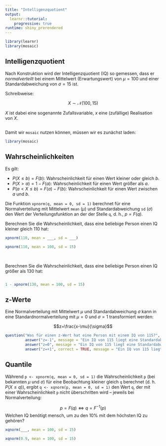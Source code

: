 ```yaml
---
title: "Intelligenzquotient"
output: 
  learnr::tutorial:
    progressive: true
runtime: shiny_prerendered
---
```


```r
library(learnr)
library(mosaic)
```


## Intelligenzquotient

Nach Konstruktion wird der Intelligenzquotient (IQ) so gemessen, dass er *normalverteilt* bei einem Mittelwert (Erwartungswert) von $\mu=100$ und einer Standardabweichung von $\sigma=15$ ist.

Schreibweise:

$$X \sim \mathcal{N}(100,\,15)$$

$X$ ist dabei eine sogenannte Zufallsvariable, $x$ eine (zufällige) Realisation von $X$.

## 
Damit wir `mosaic` nutzen können, müssen wir es zunächst laden:

```r
library(mosaic)
```

## Wahrscheinlichkeiten

Es gilt:

- $P(X \leq b) = F(b)$: Wahrscheinlichkeit für einen Wert kleiner oder gleich $b$. 
- $P(X > a) =1-F(a)$: Wahrscheinlichkeit für einen Wert größer als $a$. 
- $P(a< X \leq b) =F(a)-F(b)$: Wahrscheinlichkeit für einen Wert zwischen $a$ und $b$.

Die Funktion `xpnorm(q, mean = 0, sd = 1)` berechnet für eine Normalverteilung mit Mittelwert `mean` ($\mu$) und Standardabweichung `sd` ($\sigma$) den Wert der Verteilungsfunktion an der der Stelle `q`, d. h., $p=F(q)$. 

Berechnen Sie die Wahrscheinlichkeit, dass eine beliebige Person einen IQ kleiner gleich 110 hat:

```r
xpnorm(110, mean = ___, sd = ___)
```

```r
xpnorm(110, mean = 100, sd = 15)
```

<br> 

Berechnen Sie die Wahrscheinlichkeit, dass eine beliebige Person einen IQ größer als 130 hat:

```r

```

```r
1 - xpnorm(130, mean = 100, sd = 15)
```


## z-Werte

Eine Normalverteilung mit Mittelwert $\mu$ und Standardabweichung $\sigma$ kann in eine Standardnormalverteilung mit $\mu=0$ und $\sigma=1$ transformiert werden:

$$z=\frac{x-\mu}{\sigma}$$
```r
question("Was für einen z-Wert hat eine Person mit einem IQ von 115?",
         answer("z=-1", message = "Ein IQ von 115 liegt eine Standardabweichung über den Mittelwert."),
         answer("z=0", message = "Ein IQ von 115 liegt eine Standardabweichung über den Mittelwert."),
         answer("z=+1", correct = TRUE, message = "Ein IQ von 115 liegt eine Standardabweichung über den Mittelwert."))
```

## Quantile

Während `p <- xpnorm(q, mean = 0, sd = 1)` die Wahrscheinlichkeit `p` (bei bekannten $\mu$ und $\sigma$) für eine Beobachtung kleiner gleich `q` berechnet (d. h. $P(X \leq q)$), ergibt `q <- xqnorm(p, mean = 0, sd = 1)` den Wert `q`, der mit einer Wahrscheinlichkeit `p` nicht überschritten wird -- jeweils bei Normalverteilung:

$$p=F(q) \Leftrightarrow q = F^{-1}(p)$$
Welchen IQ benötigt mensch, um zu den $10\%$ mit dem höchsten IQ zu gehören?

```r
xqnorm(___, mean = 100, sd = 15)
```

```r
xqnorm(0.9, mean = 100, sd = 15)
```


